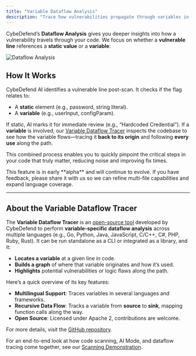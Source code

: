 ```yaml
---
title: "Variable Dataflow Analysis"
description: "Trace how vulnerabilities propagate through variables in your code using CybeDefend AI and our open-source Variable Dataflow Tracer."
---
```


CybeDefend’s **Dataflow Analysis** gives you deeper insights into how a vulnerability travels through your code. We focus on whether a **vulnerable line** references a **static value** or a **variable**:

<Frame>
  <img src="/images/get-started/dataflow-analysis.png" alt="Dataflow Analysis" style={{ borderRadius: '0.5rem' }} />
</Frame>

## How It Works

CybeDefend AI identifies a vulnerable line post-scan. It checks if the flag relates to:
  - A **static** element (e.g., password, string literal).  
  - A **variable** (e.g., userInput, configParam).

If static, AI marks it for immediate review (e.g., “Hardcoded Credential”).
If a **variable** is involved, our [Variable Dataflow Tracer](https://github.com/CybeDefend/variable-dataflow-tracer) inspects the codebase to see how the variable flows—tracing it **back to its origin** and following **every use** along the path.

This combined process enables you to quickly pinpoint the critical steps in your code that truly matter, reducing noise and improving fix times.

<Tip>
This feature is in early **alpha** and will continue to evolve. If you have feedback, please share it with us so we can refine multi-file capabilities and expand language coverage.
</Tip>

---

## About the Variable Dataflow Tracer

The **Variable Dataflow Tracer** is an [open-source tool](https://github.com/CybeDefend/variable-dataflow-tracer) developed by CybeDefend to perform **variable-specific dataflow analysis** across multiple languages (e.g., Go, Python, Java, JavaScript, C/C++, C#, PHP, Ruby, Rust). It can be run standalone as a CLI or integrated as a library, and it:

- **Locates a variable** at a given line in code.
- **Builds a graph** of where that variable originates and how it’s used.
- **Highlights** potential vulnerabilities or logic flaws along the path.

Here’s a quick overview of its key features:

- **Multilingual Support**: Traces variables in several languages and frameworks.  
- **Recursive Data Flow**: Tracks a variable from **source** to **sink**, mapping function calls along the way.  
- **Open Source**: Licensed under Apache 2, contributions are welcome.

For more details, visit the [GitHub repository](https://github.com/CybeDefend/variable-dataflow-tracer).

<Note>
For an end-to-end look at how code scanning, AI Mode, and dataflow tracing come together, see our <a href="/general-information/scanning-demonstration">Scanning Demonstration</a>.
</Note>
